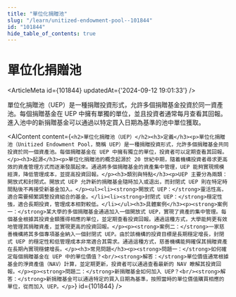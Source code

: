 ```yaml
---
title: "單位化捐贈池"
slug: "/learn/unitized-endowment-pool--101844"
id: "101844"
hide_table_of_contents: true
---
```



# 單位化捐贈池

<ArticleMeta id={101844} updatedAt={'2024-09-12 19:01:33'} />
<div className='border-solid border-b border-t-0 my-4 border-[var(--ifm-color-gray-300)]' />

單位化捐贈池（UEP）是一種捐贈投資形式，允許多個捐贈基金投資於同一資產池。每個捐贈基金在 UEP 中擁有單獨的單位，並且投資者通常每月查看其回報。進入池中的新捐贈基金可以通過以特定買入日期為基準的池中單位獲取。

<AIContent content={`<h2>單位化捐贈池（UEP）</h2><h3>定義</h3><p>單位化捐贈池（Unitized Endowment Pool，簡稱 UEP）是一種捐贈投資形式，允許多個捐贈基金共同投資於同一個資產池。每個捐贈基金在 UEP 中擁有獨立的單位，投資者可以定期查看其回報。</p><h3>起源</h3><p>單位化捐贈池的概念起源於 20 世紀中期，隨着機構投資者尋求更高效的資產管理方式而逐漸發展起來。通過將多個捐贈基金的資產集中管理，UEP 能夠實現規模經濟，降低管理成本，並提高投資回報。</p><h3>類別與特點</h3><p>UEP 主要分為兩類：開放式和封閉式。開放式 UEP 允許新的捐贈基金隨時加入或退出，而封閉式 UEP 則在特定時間點後不再接受新基金加入。</p><ul><li><strong>開放式 UEP：</strong>靈活性高，適合需要頻繁調整投資組合的基金。</li><li><strong>封閉式 UEP：</strong>穩定性強，適合長期投資，管理成本相對較低。</li></ul><h3>具體案例</h3><p><strong>案例一：</strong>某大學的多個捐贈基金通過加入一個開放式 UEP，實現了資產的集中管理。每個基金根據其投資金額獲得相應的單位，並定期查看投資回報。通過這種方式，大學能夠更有效地管理其捐贈資產，並實現更高的投資回報。</p><p><strong>案例二：</strong>一家慈善機構將其多個專項基金納入一個封閉式 UEP。由於該機構的投資目標是長期穩定增長，封閉式 UEP 的穩定性和低管理成本非常適合其需求。通過這種方式，慈善機構能夠確保其捐贈資產在長期內實現穩健增長。</p><h3>常見問題</h3><p><strong>問題一：</strong>如何確定每個捐贈基金在 UEP 中的單位價值？<br/><strong>解答：</strong>單位價值通常根據基金的淨資產值（NAV）計算，並定期更新，投資者可以通過查看最新的 NAV 瞭解其投資回報。</p><p><strong>問題二：</strong>新捐贈基金如何加入 UEP？<br/><strong>解答：</strong>新捐贈基金可以通過特定的買入日期為基準，按照當時的單位價值購買相應的單位，從而加入 UEP。</p>`} id={101844} />
